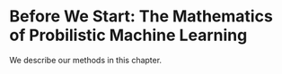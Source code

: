 # Before We Start: The Mathematics of Probilistic Machine Learning

We describe our methods in this chapter.
